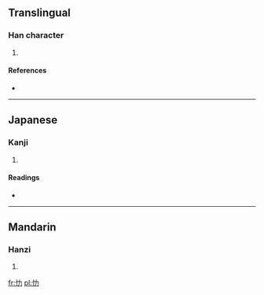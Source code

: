 ==Translingual==

===Han character===
{{Han char|rn=61|rad=心|as=02|sn=5|four=|canj=心大尸 (PKS)}}

# {{defn|Han|sort=心02}}

====References====
* {{Han ref|kx=0375.040|dkj=10301|dj=0702.010|hdz=42269.010|uh=5FC7|ud=24519}}

----

==Japanese==

===Kanji===
{{ja-kanji|grade=|rs=心02}}

# {{defn|lang=ja|sort=心02}}

====Readings====
* {{ja-readings|on=[[ろく]] (roku)|kun=[[こうろうがおおきい]] (kourougaookii), [[おもう]] (omou)}}

----

==Mandarin==

===Hanzi===
{{cmn-hanzi|pin=[[lè]] ([[le4]])|wg=le<sup>4</sup>}}

# {{defn|lang=cmn|sort=心02}}

[[fr:忇]]
[[pl:忇]]